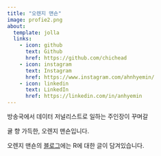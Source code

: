```yaml
---
title: "오렌지 맨숀"
image: profie2.png
about:
  template: jolla
  links:
    - icon: github
      text: Github
      href: https://github.com/chichead
    - icon: instagram
      text: Instagram
      href: https://www.instagram.com/ahnhyemin/
    - icon: linkedin
      text: LinkedIn
      href: https://linkedin.com/in/anhyemin
---
```


방송국에서 데이터 저널리스트로 일하는 주인장이 꾸며갈

귤 향 가득한, 오렌지 맨숀입니다.

오렌지 맨숀의 [블로그](https://orange-mansion.com/blog.html)에는 R에 대한 글이 담겨있습니다.
